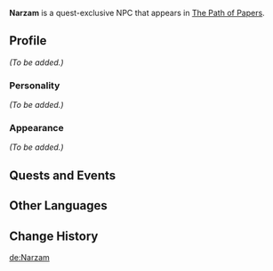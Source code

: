 {{Character Infobox
|type             = Quest NPC
|image            = NPC Narzam.png
|region           = Sumeru
|affiliation      = Treasure Hoarders
}}
'''Narzam''' is a quest-exclusive NPC that appears in [[The Path of Papers]].

==Profile==
<!-- Detailed story/lore information goes here. -->
''(To be added.)''

===Personality===
''(To be added.)''

===Appearance===
<!-- Keep appearance section short and concise. Limit to 2 paragraphs with 3-4 sentences each. -->
''(To be added.)''

==Quests and Events==
{{Quests and Events}}
<!--
==Trivia==
* 
-->
==Other Languages==
{{Other Languages
|default_hidden = 1
|en      = Narzam
|zhs     = 娜赞
|zhs_rm  = Nàzàn
|zht     = 娜贊
|zht_rm  = Nàzàn
|ja      = ナザム
|ja_rm   = Nazamu
|ko      = 나잠
|ko_rm   = Najam
|es      = Narzam
|fr      = Narzam
|ru      = Нарзам
|th      = Narzam
|vi      = Narzam
|de      = Narzam
|id      = Narzam
|pt      = Narzam
|tr      = Narzam
|it      = Narzam
}}

==Change History==
{{Change History|3.0}}
<!--
==References==
{{Reflist}}
-->

[[de:Narzam]]